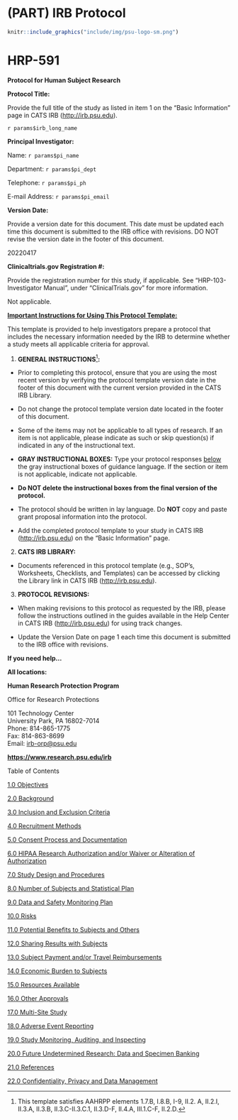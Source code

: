 # (PART) IRB Protocol {-}

```r
knitr::include_graphics("include/img/psu-logo-sm.png")
```

# HRP-591 {-}

**Protocol for Human Subject Research**

**Protocol Title:**

::: {.rmdnote .instr_box}

Provide the full title of the study as listed in item 1 on the "Basic
Information" page in CATS IRB (<http://irb.psu.edu>).

:::

`r params$irb_long_name`

**Principal Investigator:**

Name: `r params$pi_name`

Department: `r params$pi_dept`

Telephone: `r params$pi_ph`

E-mail Address: `r params$pi_email`

**Version Date:**

::: {.rmdnote .instr_box}
Provide a version date for this document. This date must be updated each
time this document is submitted to the IRB office with revisions. DO NOT
revise the version date in the footer of this document.
:::

20220417

**Clinicaltrials.gov Registration #:**

::: {.rmdnote .instr_box}
Provide the registration number for this study, if applicable.
See "HRP-103- Investigator Manual", under "ClinicalTrials.gov" for more information.
:::

Not applicable.

**[Important Instructions for Using This Protocol
Template:]{.underline}**

This template is provided to help investigators prepare a protocol that includes the necessary information needed by the IRB to determine whether a study meets all applicable criteria for approval.

1.  **GENERAL INSTRUCTIONS**[^1]**:**

- Prior to completing this protocol, ensure that you are using the most recent version by verifying the protocol template version date in the footer of this document with the current version provided in the CATS IRB Library.

- Do not change the protocol template version date located in the footer of this document.

- Some of the items may not be applicable to all types of research. If an item is not applicable, please indicate as such or skip question(s) if indicated in any of the instructional text.

-   **GRAY INSTRUCTIONAL BOXES:** Type your protocol responses [below]{.underline} the gray instructional boxes of guidance  language. If the section or item is not applicable, indicate not applicable.

- **Do NOT delete the instructional boxes from the final version of the protocol.**

- The protocol should be written in lay language. Do **NOT** copy and paste grant proposal information into the protocol.

[^1]: This template satisfies AAHRPP elements 1.7.B, I.8.B, I-9, II.2. A, II.2.I, II.3.A, II.3.B, II.3.C-II.3.C.1, II.3.D-F, II.4.A, III.1.C-F, II.2.D.

- Add the completed protocol template to your study in CATS IRB (<http://irb.psu.edu>) on the "Basic Information" page.

2.  **CATS IRB LIBRARY:**

- Documents referenced in this protocol template (e.g., SOP's, Worksheets, Checklists, and Templates) can be accessed by clicking the Library link in CATS IRB (<http://irb.psu.edu>).

3.  **PROTOCOL REVISIONS:**

- When making revisions to this protocol as requested by the IRB, please follow the instructions outlined in the guides available in the Help Center in CATS IRB (<http://irb.psu.edu>) for using track changes.

- Update the Version Date on page 1 each time this document is submitted to the IRB office with revisions.

**If you need help...**

**All locations:**

**Human Research Protection Program**

Office for Research Protections

101 Technology Center\
University Park, PA 16802-7014\
Phone: 814-865-1775\
Fax: 814-863-8699\
Email: [irb-orp@psu.edu](mailto:ORProtections@psu.edu)

[**https://www.research.psu.edu/irb**](https://www.research.psu.edu/irb)

Table of Contents

[1.0 Objectives](#objectives)

[2.0 Background](#background)

[3.0 Inclusion and Exclusion Criteria](#inclusion-and-exclusion-criteria)

[4.0 Recruitment Methods](#recruitment-methods)

[5.0 Consent Process and Documentation](#consent-process-and-documentation)

[6.0 HIPAA Research Authorization and/or Waiver or Alteration of Authorization](#hipaa-research-authorization-andor-waiver-or-alteration-of-authorization)

[7.0 Study Design and Procedures](#study-design-and-procedures)

[8.0 Number of Subjects and Statistical Plan](#number-of-subjects-and-statistical-plan)

[9.0 Data and Safety Monitoring Plan](#data-and-safety-monitoring-plan)

[10.0 Risks](#risks)

[11.0 Potential Benefits to Subjects and Others](#benefits)

[12.0 Sharing Results with Subjects](#sharing-results-with-subjects)

[13.0 Subject Payment and/or Travel Reimbursements](#subject-payment-andor-travel-reimbursements)

[14.0 Economic Burden to Subjects](#economic-burden-to-subjects)

[15.0 Resources Available](#resources-available)

[16.0 Other Approvals](#other-approvals)

[17.0 Multi-Site Study](#multisite)

[18.0 Adverse Event Reporting](#adverse-event-reporting)

[19.0 Study Monitoring, Auditing, and Inspecting](#study-monitoring-auditing-and-inspecting)

[20.0 Future Undetermined Research: Data and Specimen Banking](#future-undetermined-research-data-and-specimen-banking)

[21.0 References](#references)

[22.0 Confidentiality, Privacy and Data Management](#confidentiality-privacy-and-data-management)

